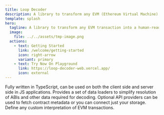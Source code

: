 ```yaml
---
title: Loop Decoder
description: A library to transform any EVM (Ethereum Virtual Machine) transaction into a human-readable format
template: splash
hero:
  tagline: A library to transform any EVM transaction into a human-readable format
  image:
    file: ../../assets/tmp-image.png
  actions:
    - text: Getting Started
      link: /welcome/getting-started
      icon: right-arrow
      variant: primary
    - text: Try Now On Playground
      link: https://loop-decoder-web.vercel.app/
      icon: external
---
```



<CardGrid stagger>
  <Card title="TypeScript" icon="seti:typescript">
    Fully written in TypeScript, can be used on both the client side and server side in JS applications.
  </Card>
  <Card title="Highly customizable" icon="puzzle">
    Provides a set of data loaders to simplify resolution of ABIs and other data required for decoding.
  </Card>
  <Card title="You only need an RPC" icon="rocket">
    Optional API providers can be used to fetch contract metadata or you can connect just your storage.
  </Card>
  <Card title="Flexible Intepreters" icon="setting">
    Define any custom interpretation of EVM transactions.
  </Card>
</CardGrid>
